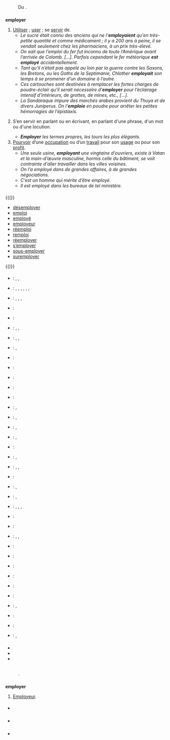 == {{langue|fr}} ==
=== {{S|étymologie}} ===
: Du {{étyl|la|fr|mot=implico|dif=implicāre|sens=impliquer}}.

=== {{S|verbe|fr}} ===
'''employer''' {{pron|ɑ̃.plwa.je|fr}} {{t|fr}} {{conj|grp=1|fr}} {{lien pronominal|'}}
# [[utiliser|Utiliser]] ; [[user]] ; se [[servir]] de.
#* ''Le sucre était connu des anciens qui ne l’'''employaient''' qu'en très-petite quantité et comme médicament ; il y a 200 ans à peine, il se vendait seulement chez les pharmaciens, à un prix très-élevé.'' {{source|{{Citation/Edmond Nivoit/Notions élémentaires sur l’industrie dans le département des Ardennes/1869|119}}}}
#* ''On sait que l’emploi du fer fut inconnu de toute l’Amérique avant l’arrivée de Colomb. […]. Parfois cependant le fer météorique '''est employé''' accidentellement.'' {{source|{{w|René Thévenin}} & {{w|Paul Coze}}, ''Mœurs et Histoire des Indiens Peaux-Rouges'', Payot, 1929, 2{{e}} éd., p.18}}
#* ''Tant qu’il n’était pas appelé au loin par la guerre contre les Saxons, les Bretons, ou les Goths de la Septimanie, Chlother '''employait''' son temps à se promener d’un domaine à l’autre.'' {{source|{{w|Augustin Thierry}}, ''Récits des temps mérovingiens'', 1{{er}} récit : ''Les quatre fils de Chlother Ier — Leur caractère — Leurs mariages — Histoire de Galeswinthe (561-568)'', 1833–1837}}
#* ''Ces cartouches sont destinées à remplacer les fortes charges de poudre-éclair qu'il serait nécessaire d’'''employer''' pour l’éclairage intensif d'intérieurs, de grottes, de mines, etc., […].'' {{source|''Agenda Lumière 1930'', Paris : Société Lumière & librairie Gauthier-Villars, page 413}}
#* ''La Sandaraque impure des marchés arabes provient du Thuya et de divers Juniperus. On l’'''emploie''' en poudre pour arrêter les petites hémorragies de l’épistaxis.'' {{source|''Bulletin des sciences pharmacologiques'', 1921, vol. 28, page 23}}
# {{spéc}} {{lexique|grammaire|fr}} S’en servir en parlant ou en écrivant, en parlant d'une phrase, d'un mot ou d'une locution.
#* '''''Employer''' les termes propres, les tours les plus élégants.''
# [[pourvoir|Pourvoir]] d’une [[occupation]] ou d’un [[travail]] pour son [[usage]] ou pour son [[profit]].
#* ''Une seule usine, '''employant''' une vingtaine d'ouvriers, existe à Vatan et la main-d’œuvre masculine, hormis celle du bâtiment, se voit contrainte d'aller travailler dans les villes voisines.'' {{source|Marc Michon, ''Petite histoire de Vatan'', impr. Lecante, 1971, page 57}}
#* ''On l’a employé dans de grandes affaires, à de grandes négociations.''
#* ''C’est un homme qui mérite d’être employé.''
#* ''Il est employé dans les bureaux de tel ministère.''

==== {{S|apparentés}} ====
{{(}}
* [[désemployer]]
* [[emploi]]
* [[employé]]
* [[employeur]]
* [[réemploi]]
* [[remploi]]
* [[réemployer]]
* [[s’employer]]
* [[sous-employer]]
* [[suremployer]]
{{)}}

==== {{S|traductions}} ====
{{trad-début|Utiliser}}
* {{T|af}} : {{trad+|af|gebruik}}, {{trad-|af|benut}}, {{trad-|af|benuttig}}
* {{T|de}} : {{trad+|de|benutzen}}, {{trad+|de|benützen}}, {{trad+|de|anwenden}}, {{trad+|de|brauchen}}, {{trad+|de|gebrauchen}}, {{trad+|de|verwenden}}, {{trad+|de|verwerten}}
* {{T|en}} : {{trad+|en|employ}}, {{trad+|en|use}}, {{trad+|en|make use of}}, {{trad-|en|turn to account}}
* {{T|eu}} : {{trad-|eu|enplegatu}}
* {{T|ca}} : {{trad+|ca|emprar}}
* {{T|co}} : {{trad-|co|impiicà}}, {{trad+|co|usà}}, {{trad-|co|servesi}}
* {{T|da}} : {{trad+|da|benytte}}, {{trad+|da|bruge}}, {{trad-|da|tilbringe}}
* {{T|es}} : {{trad+|es|usar}}, {{trad+|es|emplear}}
* {{T|eo}} : {{trad+|eo|uzi}}
* {{T|fo}} : {{trad-|fo|nýta}}
* {{T|fi}} : {{trad+|fi|käyttää}}
* {{T|fy}} : {{trad+|fy|brûke}}
* {{T|gallo}} : {{trad|gallo|alouer}}
* {{T|hu}} : {{trad+|hu|alkalmaz}}, {{trad+|hu|használ}}
* {{T|io}} : {{trad+|io|uzar}}, {{trad+|io|employar}}
* {{T|is}} : {{trad-|is|brúka}}, {{trad+|is|nota}}
* {{T|it}} : {{trad+|it|impiegare}}, {{trad+|it|usare}}
* {{T|la}} : {{trad-|la|uti}}
* {{T|ms}} : {{trad-|ms|gunakan}}, {{trad-|ms|menggunakan}}
* {{T|nl}} : {{trad+|nl|aanwenden}}, {{trad+|nl|benutten}}, {{trad+|nl|gebruiken}}
* {{T|oc}} : {{trad+|oc|emplegar}}
* {{T|pap}} : {{trad|pap|usa}}, {{trad|pap|uza}}
* {{T|pl}} : {{trad+|pl|używać}}, {{trad+|pl|stosować}}
* {{T|pt}} : {{trad+|pt|empregar}}, {{trad-|pt|servir-se de}}, {{trad+|pt|usar}}, {{trad+|pt|despender}}
* {{T|ro}} : {{trad+|ro|folosi}}
* {{T|ru}} : {{trad+|ru|использовать}}
* {{T|sv}} : {{trad+|sv|använda}}, {{trad+|sv|begagna}}, {{trad+|sv|bruka}}
* {{T|tl}} : {{trad-|tl|gamítin}}
* {{T|cs}} : {{trad-|cs|zaměstnat}}
* {{T|tr}} : {{trad+|tr|kullanmak}}
* {{T|vi}} : {{trad+|vi|dùng}}
* {{T|wa}} : {{trad+|wa|eployî}}
* {{T|zu}} : {{trad-|zu|-sebenzisa}}
{{trad-fin}}

{{trad-début|Donner un métier}}
* {{T|de}} : {{trad+|de|anstellen}}, {{trad+|de|einstellen}}
* {{T|gallo}} : {{trad|gallo|alouer}}
* {{T|nl}} : {{trad+|nl|tewerkstellen}}
* {{T|no}} : {{trad-|no|ansette}}, {{trad-|no|tilsette}}
{{trad-fin}}

=== {{S|prononciation}} ===
* {{pron|ɑ̃.plwa.je|fr}}
* {{écouter|lang=fr|France <!-- précisez svp la ville ou la région -->|ɑ̃.plwa.je|audio=Fr-employer.ogg}}
* {{écouter|lang=fr|France (Toulouse)||audio=LL-Q150 (fra)-Lepticed7-employer.wav}}

== {{langue|en}} ==
=== {{S|étymologie}} ===
: {{composé de|m=1|employ|-er|lang=en}}.

=== {{S|nom|en}} ===
{{en-nom-rég}}
'''employer''' {{pron|ɛm.ˈplɔ.jər|en}}
# [[employeur|Employeur]].

==== {{S|antonymes}} ====
* {{lien|employee|en}}

=== {{S|prononciation}} ===
* {{écouter|Sud de l'Angleterre (Royaume-Uni)||lang=en|audio=LL-Q1860 (eng)-Vealhurl-employer.wav}}

=== {{S|voir aussi}} ===
* {{WP|lang=en}}
